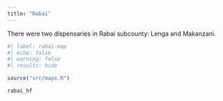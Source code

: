 ```yaml
---
title: "Rabai"
---
```


There were two dispensaries in Rabai subcounty: Lenga and Makanzani.
```r
#| label: rabai-map
#| echo: false
#| warning: false
#| results: hide

source("src/maps.R")

rabai_hf
```
